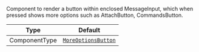 Component to render a button within enclosed MessageInput, which when pressed shows more options such as AttachButton, CommandsButton.

| Type          | Default                                                                  |
| ------------- | ------------------------------------------------------------------------ |
| ComponentType | [`MoreOptionsButton`](../../../../ui-components/more-options-button.mdx) |
